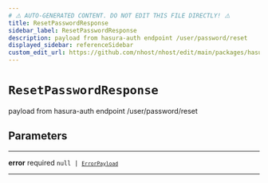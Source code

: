 ```yaml
---
# ⚠️ AUTO-GENERATED CONTENT. DO NOT EDIT THIS FILE DIRECTLY! ⚠️
title: ResetPasswordResponse
sidebar_label: ResetPasswordResponse
description: payload from hasura-auth endpoint /user/password/reset
displayed_sidebar: referenceSidebar
custom_edit_url: https://github.com/nhost/nhost/edit/main/packages/hasura-auth-js/src/types/hasura-auth/responses.ts#L32
---
```


# `ResetPasswordResponse`

payload from hasura-auth endpoint /user/password/reset

## Parameters

---

**<span className="parameter-name">error</span>** <span className="optional-status">required</span> <code>null &#124; [`ErrorPayload`](/reference/docgen/react/types/error-payload)</code>

---
